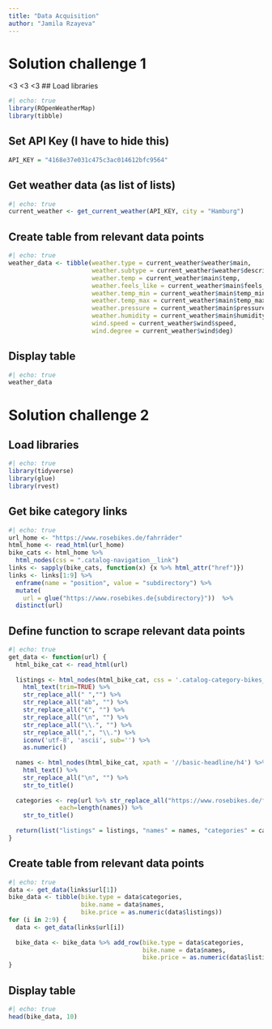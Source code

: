 ```yaml
---
title: "Data Acquisition"
author: "Jamila Rzayeva"
---
```

# Solution challenge 1
<3 <3 <3
## Load libraries
```r
#| echo: true
library(ROpenWeatherMap)
library(tibble)
```

## Set API Key (I have to hide this)
```r
API_KEY = "4168e37e031c475c3ac014612bfc9564"
```

## Get weather data (as list of lists)
```r
#| echo: true
current_weather <- get_current_weather(API_KEY, city = "Hamburg")
```

## Create table from relevant data points
```r
#| echo: true
weather_data <- tibble(weather.type = current_weather$weather$main,
                       weather.subtype = current_weather$weather$description,
                       weather.temp = current_weather$main$temp,
                       weather.feels_like = current_weather$main$feels_like,
                       weather.temp_min = current_weather$main$temp_min,
                       weather.temp_max = current_weather$main$temp_max,
                       weather.pressure = current_weather$main$pressure,
                       weather.humidity = current_weather$main$humidity,
                       wind.speed = current_weather$wind$speed,
                       wind.degree = current_weather$wind$deg)
```

## Display table
```r
#| echo: true
weather_data
```

# Solution challenge 2

## Load libraries
```r
#| echo: true
library(tidyverse)
library(glue)
library(rvest)
```

## Get bike category links
```r
#| echo: true
url_home <- "https://www.rosebikes.de/fahrräder"
html_home <- read_html(url_home)
bike_cats <- html_home %>%
  html_nodes(css = ".catalog-navigation__link")
links <- sapply(bike_cats, function(x) {x %>% html_attr("href")})
links <- links[1:9] %>%
  enframe(name = "position", value = "subdirectory") %>%
  mutate(
    url = glue("https://www.rosebikes.de{subdirectory}"))  %>%
  distinct(url)
```

## Define function to scrape relevant data points
```r
#| echo: true
get_data <- function(url) {
  html_bike_cat <- read_html(url)
  
  listings <- html_nodes(html_bike_cat, css = '.catalog-category-bikes__price-title') %>% 
    html_text(trim=TRUE) %>%              
    str_replace_all(" ","") %>%
    str_replace_all("ab", "") %>%
    str_replace_all("€", "") %>%
    str_replace_all("\n", "") %>%
    str_replace_all("\\.", "") %>%
    str_replace_all(",", "\\.") %>%
    iconv('utf-8', 'ascii', sub='') %>%
    as.numeric()
  
  names <- html_nodes(html_bike_cat, xpath = '//basic-headline/h4') %>% 
    html_text() %>%
    str_replace_all("\n", "") %>%
    str_to_title()
  
  categories <- rep(url %>% str_replace_all("https://www.rosebikes.de/fahrräder/", ""), 
              each=length(names)) %>%
    str_to_title()
  
  return(list("listings" = listings, "names" = names, "categories" = categories))
}
```
## Create table from relevant data points
```r
#| echo: true
data <- get_data(links$url[1])
bike_data <- tibble(bike.type = data$categories,
                    bike.name = data$names,
                    bike.price = as.numeric(data$listings))
for (i in 2:9) {
  data <- get_data(links$url[i])
  
  bike_data <- bike_data %>% add_row(bike.type = data$categories,
                                     bike.name = data$names,
                                     bike.price = as.numeric(data$listings))
}
```

## Display table
```r
#| echo: true
head(bike_data, 10)
```

